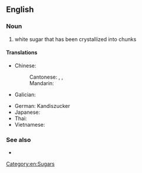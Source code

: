 ==English==
{{wikipedia}}

===Noun===
{{en-noun|-}}

# white sugar that has been crystallized into chunks

====Translations====
{{trans-top|white sugar that has been crystallized into chunks}}
* Chinese:
*: Cantonese: {{t|yue|冰糖|tr=bing1 tong4|sc=Hani}}, {{t|yue|黃冰糖|sc=Hani}}, {{t|yue|黄冰糖|tr=wong4 bing1 tong4|sc=Hani}} {{qualifier|yellow rock sugar}}
*: Mandarin: {{t+|cmn|冰糖|tr=bīngtáng|sc=Hani}}
* Galician: {{t+|gl|azucre candi|m}}
{{trans-mid}}
* German: Kandiszucker
* Japanese: {{t|ja|氷砂糖|tr=こおりざとう, koorizatō|sc=Jpan}}
* Thai: {{t|th|น้ำตาลกรวด}}
* Vietnamese: {{t|vi|đường phèn}}
{{trans-bottom}}

===See also===
* {{l|en|rock candy}}

[[Category:en:Sugars]]